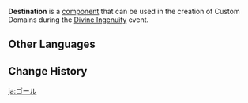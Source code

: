 {{Component Infobox
|id          = 1001
|image       = Item Destination.png
|limit       = 1
|description = Touch to interact. If you select "Reach the Destination" under the ruleset for this Domain, you must place a destination.
|placement   = Free
|category    = Basic Items
|size        = 6 · 5 · 5
}}
'''Destination''' is a [[component]] that can be used in the creation of Custom Domains during the [[Divine Ingenuity]] event.

==Other Languages==
{{Other Languages
|en      = Destination
|zhs     = 终点
|zhs_rm  = Zhōngdiǎn
|zht     = 終點
|zht_rm  = Zhōngdiǎn
|zh_tl   = 
|ja      = ゴール
|ja_rm   = Gooru
|ja_tl   = Goal
|ko      = 결승점
|ko_rm   = Gyeolseungjeom
|ko_tl   = Goal
|es      = Meta
|es_tl   = Goal
|fr      = Arrivée
|fr_tl   = Finish
|ru      = Финиш
|ru_tl   = Finish
|th      = เส้นชัย
|th_rm   = Sen Chai
|th_tl   = Finish Line
|vi      = Điểm Cuối
|vi_tl   = 
|de      = Ziel
|de_tl   = Goal
|id      = Titik Akhir
|id_tl   = Endpoint
|pt      = Chegar ao Destino
|pt_tl   = 
|tr      = Hedef
|tr_tl   = 
|it      = Destinazione
|it_tl   = 
}}

==Change History==
{{Change History|2.5}}

[[ja:ゴール]]